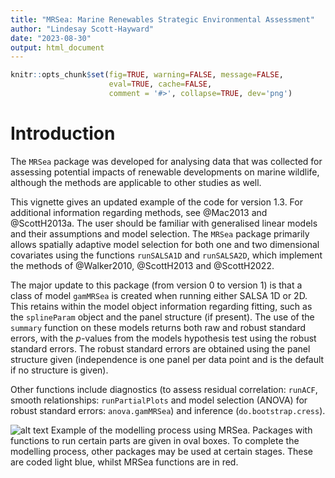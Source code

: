 ```yaml
---
title: "MRSea: Marine Renewables Strategic Environmental Assessment"
author: "Lindesay Scott-Hayward"
date: "2023-08-30"
output: html_document
---
```


```r
knitr::opts_chunk$set(fig=TRUE, warning=FALSE, message=FALSE, 
                      eval=TRUE, cache=FALSE,
                      comment = '#>', collapse=TRUE, dev='png')
```

# Introduction

The `MRSea` package was developed for analysing data that was collected for assessing potential impacts of renewable developments on marine wildlife, although the methods are applicable to other studies as well. 


This vignette gives an updated example of the code for version 1.3.  For additional information regarding methods, see @Mac2013 and @ScottH2013a.  The user should be familiar with generalised linear models and their assumptions and model selection. The `MRSea` package primarily allows spatially adaptive model selection for both one and two dimensional covariates using the functions `runSALSA1D` and `runSALSA2D`, which implement the methods of @Walker2010, @ScottH2013 and @ScottH2022. 

The major update to this package (from version 0 to version 1) is that a class of model `gamMRSea` is created when running either SALSA 1D or 2D. This retains within the model object information regarding fitting, such as the `splineParam` object and the panel structure (if present).  The use of the `summary` function on these models returns both raw and robust standard errors, with the *p*-values from the models hypothesis test using the robust standard errors.  The robust standard errors are obtained using the panel structure given (independence is one panel per data point and is the default if no structure is given).

Other functions include diagnostics (to assess residual correlation: `runACF`, smooth relationships: `runPartialPlots` and model selection (ANOVA) for robust standard errors: `anova.gamMRSea`) and inference (`do.bootstrap.cress`). 


![alt text](images/MRSea_workflow.png)
Example of the modelling process using MRSea.  Packages with functions to run certain parts are given in oval boxes.  To complete the modelling process, other packages may be used at certain stages.  These are coded light blue, whilst MRSea functions are in red.  

